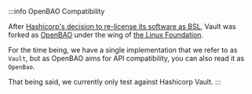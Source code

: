:::info OpenBAO Compatibility

After [Hashicorp's decision to re-license its software as
BSL](https://www.hashicorp.com/blog/hashicorp-adopts-business-source-license),
Vault was forked as [OpenBAO](https://github.com/openbao/openbao) under the
wing of [the Linux Foundation](https://www.linuxfoundation.org/).

For the time being, we have a single implementation that we refer to as `Vault`,
but as OpenBAO aims for API compatibility, you can also read it as `OpenBao`.

That being said, we currently only test against Hashicorp Vault.
:::
